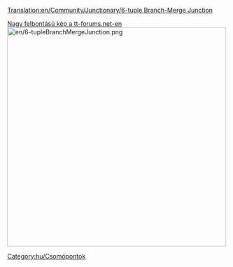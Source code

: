 [[Translation:en/Community/Junctionary/6-tuple Branch-Merge Junction]]

{{hu/Csomópontmenü}}
[http://www.tt-forums.net/download/file.php?id=166665 Nagy felbontású kép a tt-forums.net-en]
[[File:en/6-tupleBranchMergeJunction.png|thumb|center|500px]]

[[Category:hu/Csomópontok]]